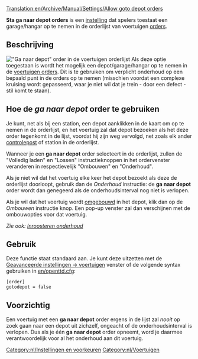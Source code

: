 [[Translation:en/Archive/Manual/Settings/Allow goto depot orders]]

'''Sta ga naar depot orders''' is een [[nl/Archive/Manual/Settings/Geavanceerde instellingen|instelling]] dat spelers toestaat een garage/hangar op te nemen in de orderlijst van voertuigen [[nl/orders|orders]]. 

== Beschrijving ==
[[File:nl/Ganaardepotorder1.png|right|frame|"Ga naar depot" order in de voertuigen orderlijst]]
Als deze optie toegestaan is wordt het mogelijk een depot/garage/hangar op te nemen in de [[nl/Manual/Orders|voertuigen orders]]. Dit is te gebruiken om verplicht onderhoud op een bepaald punt in de orders op te nemen (misschien voordat een complexe kruising wordt gepasseerd, waar je niet wil dat je trein - door een defect - stil komt te staan).

== Hoe de ''ga naar depot'' order te gebruiken ==
Je kunt, net als bij een station, een depot aanklikken in de kaart om op te nemen in de orderlijst, en het voertuig zal dat depot bezoeken als het deze order tegenkomt in de lijst, voordat hij zijn weg vervolgd, net zoals elk ander [[nl/controleposten|controlepost]] of station in de orderlijst. 

Wanneer je een '''ga naar depot''' order selecteert in de orderlijst, zullen de "Volledig laden" en "Lossen" instructieknoppen in het ordervenster veranderen in respectievelijk "Ombouwen" en "Onderhoud".

Als je niet wil dat het voertuig elke keer het depot bezoekt als deze de orderlijst doorloopt, gebruik dan de ''Onderhoud'' instructie: de '''ga naar depot''' order wordt dan genegeerd als de onderhoudsinterval nog niet is verlopen.

Als je wil dat het voertuig wordt [[nl/Manual/Voertuig aanpassen|omgebouwd]] in het depot, klik dan op de ''Ombouwen'' instructie knop. Een pop-up venster zal dan verschijnen met de ombouwopties voor dat voertuig.

''Zie ook: [[nl/Manual/Onderhoud#Inroosteren_onderhoud|Inroosteren onderhoud]]''

== Gebruik ==
Deze functie staat standaard aan. Je kunt deze uitzetten met de [[nl/Archive/Manual/Settings/Geavanceerde instellingen/Voertuigen|Geavanceerde instellingen -> voertuigen]] venster of de volgende syntax gebruiken in [[en/openttd.cfg]]:
<pre>[order]
gotodepot = false</pre>

== Voorzichtig ==

Een voertuig met een '''ga naar depot''' order ergens in de lijst zal ''nooit'' op zoek gaan naar een depot uit zichzelf, ongeacht of de onderhoudsinterval is verlopen. Dus als je één '''ga naar depot''' order opneemt, word je daarmee verantwoordelijk voor al het onderhoud aan dit voertuig. 

[[Category:nl/Instellingen en voorkeuren]]
[[Category:nl/Voertuigen]]